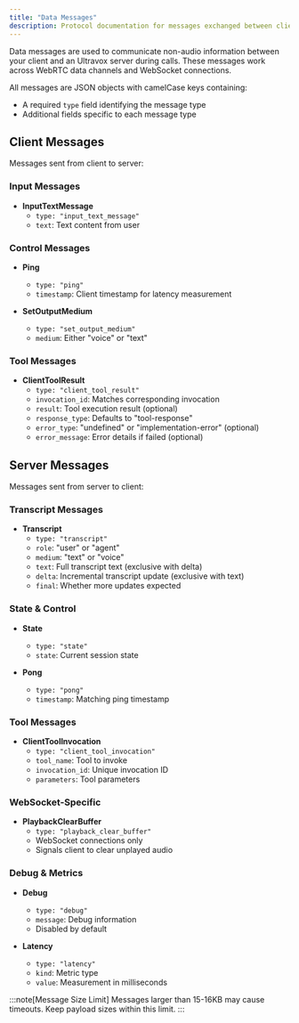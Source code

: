 ```yaml
---
title: "Data Messages"
description: Protocol documentation for messages exchanged between client and server during Ultravox calls.
---
```


Data messages are used to communicate non-audio information between your client and an Ultravox server during calls. These messages work across WebRTC data channels and WebSocket connections.

All messages are JSON objects with camelCase keys containing:
- A required `type` field identifying the message type
- Additional fields specific to each message type

## Client Messages

Messages sent from client to server:

### Input Messages
- **InputTextMessage**
  - `type: "input_text_message"`
  - `text`: Text content from user

### Control Messages
- **Ping**
  - `type: "ping"` 
  - `timestamp`: Client timestamp for latency measurement

- **SetOutputMedium**
  - `type: "set_output_medium"`
  - `medium`: Either "voice" or "text"

### Tool Messages
- **ClientToolResult**
  - `type: "client_tool_result"`
  - `invocation_id`: Matches corresponding invocation
  - `result`: Tool execution result (optional)
  - `response_type`: Defaults to "tool-response"
  - `error_type`: "undefined" or "implementation-error" (optional)
  - `error_message`: Error details if failed (optional)

## Server Messages

Messages sent from server to client:

### Transcript Messages
- **Transcript**
  - `type: "transcript"`
  - `role`: "user" or "agent"
  - `medium`: "text" or "voice" 
  - `text`: Full transcript text (exclusive with delta)
  - `delta`: Incremental transcript update (exclusive with text)
  - `final`: Whether more updates expected

### State & Control
- **State**
  - `type: "state"`
  - `state`: Current session state

- **Pong**
  - `type: "pong"`
  - `timestamp`: Matching ping timestamp

### Tool Messages
- **ClientToolInvocation**
  - `type: "client_tool_invocation"`
  - `tool_name`: Tool to invoke
  - `invocation_id`: Unique invocation ID
  - `parameters`: Tool parameters

### WebSocket-Specific
- **PlaybackClearBuffer**
  - `type: "playback_clear_buffer"`
  - WebSocket connections only
  - Signals client to clear unplayed audio

### Debug & Metrics
- **Debug**
  - `type: "debug"`
  - `message`: Debug information
  - Disabled by default

- **Latency**
  - `type: "latency"`
  - `kind`: Metric type
  - `value`: Measurement in milliseconds

:::note[Message Size Limit]
Messages larger than 15-16KB may cause timeouts. Keep payload sizes within this limit.
:::